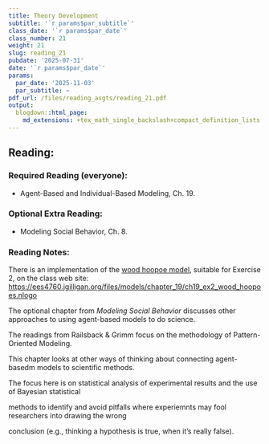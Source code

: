 ---
title: Theory Development
subtitle: '`r params$par_subtitle`'
class_date: '`r params$par_date`'
class_number: 21
weight: 21
slug: reading_21
pubdate: '2025-07-31'
date: '`r params$par_date`'
params:
  par_date: '2025-11-03'
  par_subtitle: ~
pdf_url: /files/reading_asgts/reading_21.pdf
output:
  blogdown::html_page:
    md_extensions: +tex_math_single_backslash+compact_definition_lists
---
## Reading:

### Required Reading (everyone):

* Agent-Based and Individual-Based Modeling, Ch. 19.

### Optional Extra Reading:

* Modeling Social Behavior, Ch. 8.

### Reading Notes:


There is an implementation of the [wood hoopoe model](/files/models/chapter_19/ch19_ex2_wood_hoopoes.nlogo), suitable for Exercise 2, on the class web site: <https://ees4760.jgilligan.org/files/models/chapter_19/ch19_ex2_wood_hoopoes.nlogo>


The optional chapter from _Modeling Social Behavior_ discusses other approaches to using agent-based models to do science. 
The readings from Railsback & Grimm focus on the methodology of Pattern-Oriented Modeling. 
This chapter looks at other ways of thinking about connecting agent-basedm models to scientific methods.
The focus here is on statistical analysis of experimental results and the use of Bayesian statistical 
methods to identify and avoid pitfalls where experiemnts may fool researchers into drawing the wrong
conclusion (e.g., thinking a hypothesis is true, when it's really false).
